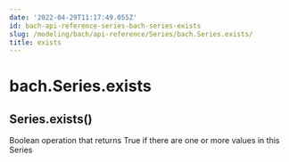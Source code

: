 ```yaml
---
date: '2022-04-29T11:17:49.055Z'
id: bach-api-reference-series-bach-series-exists
slug: /modeling/bach/api-reference/Series/bach.Series.exists/
title: exists
---
```


# bach.Series.exists

<div class="method">
<h2 class="signature-class"><span class="additional-name">Series.</span><span class="name">exists(</span><small class="parameter-list"></small>)</h2>


<div class="content">

Boolean operation that returns True if there are one or more values in this Series


</div>

</div>
